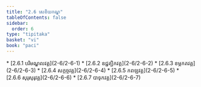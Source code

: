 ```yaml
---
title: "2.6 សេខិយកណ្ឌ"
tableOfContents: false
sidebar:
  order: 6
type: "tipitaka"
basket: "vi"
book: "paci"
---
```



<DynamicBreadcrumb />



<TableOfContents book="paci" section="2.6">
* [2.6.1 បរិមណ្ឌលវគ្គ](2-6/2-6-1)
* [2.6.2 ឧជ្ជគ្ឃិកវគ្គ](2-6/2-6-2)
* [2.6.3 ខម្ភកតវគ្គ](2-6/2-6-3)
* [2.6.4 សក្កច្ចវគ្គ](2-6/2-6-4)
* [2.6.5 កពឡវគ្គ](2-6/2-6-5)
* [2.6.6 សុរុសុរុវគ្គ](2-6/2-6-6)
* [2.6.7 បាទុកវគ្គ](2-6/2-6-7)
</TableOfContents>